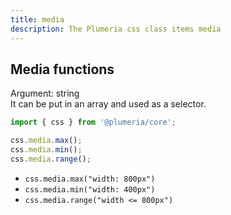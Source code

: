 ```yaml
---
title: media
description: The Plumeria css class items media
---
```


## Media functions

Argument: string  
It can be put in an array and used as a selector.

```ts title="TypeScript"
import { css } from '@plumeria/core';

css.media.max();
css.media.min();
css.media.range();
```

- `css.media.max("width: 800px")`
- `css.media.min("width: 400px")`
- `css.media.range("width <= 800px")`

<Cards>
  <Card title="See more about @plumeria/collection package" href="/docs/reference/collection" />
</Cards>